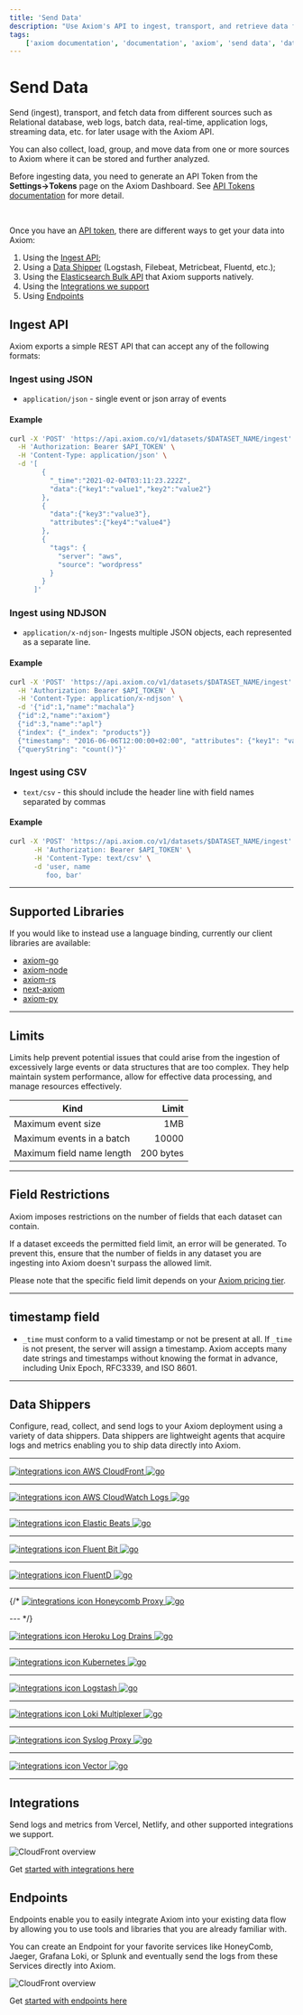 ```yaml
---
title: 'Send Data'
description: "Use Axiom's API to ingest, transport, and retrieve data from different sources such as relational databases, web logs, application logs, and kubernetes."
tags:
    ['axiom documentation', 'documentation', 'axiom', 'send data', 'data shippers', 'integrations', 'elasticsearch', 'endpoints', 'json', 'ndjson', 'csv']
---
```



# Send Data

Send (ingest), transport, and fetch data from different sources such as Relational database, web logs, batch data, real-time, application logs, streaming data, etc. for later usage with the Axiom API.

You can also collect, load, group, and move data from one or more sources to Axiom where it can be stored and further analyzed.

Before ingesting data, you need to generate an API Token from the **Settings->Tokens** page on the Axiom Dashboard. See [API Tokens documentation](/docs/usage/settings#token) for more detail.

<br />

Once you have an [API token](https://axiom.co/docs/reference/settings#api-token), there are different ways to get your data into Axiom:

1. Using the [Ingest API](#ingest-api);
2. Using a [Data Shipper](#data-shippers) (Logstash, Filebeat, Metricbeat, Fluentd, etc.);
3. Using the [Elasticsearch Bulk API](https://axiom.co/docs/send-data/elasticsearch-bulk-api) that Axiom supports natively.
4. Using the [Integrations we support](#integrations)
5. Using [Endpoints](#endpoints)

## Ingest API

Axiom exports a simple REST API that can accept any of the following formats:

### Ingest using JSON

- `application/json` - single event or json array of events

#### Example

```bash
curl -X 'POST' 'https://api.axiom.co/v1/datasets/$DATASET_NAME/ingest' \
  -H 'Authorization: Bearer $API_TOKEN' \
  -H 'Content-Type: application/json' \
  -d '[
        {
          "_time":"2021-02-04T03:11:23.222Z",
          "data":{"key1":"value1","key2":"value2"}
        },
        {
          "data":{"key3":"value3"},
          "attributes":{"key4":"value4"}
        },
        {
          "tags": {
            "server": "aws",
            "source": "wordpress"
          }
        }
      ]'
```

### Ingest using NDJSON

- `application/x-ndjson`- Ingests multiple JSON objects, each represented as a separate line.

#### Example

```bash
curl -X 'POST' 'https://api.axiom.co/v1/datasets/$DATASET_NAME/ingest' \
  -H 'Authorization: Bearer $API_TOKEN' \
  -H 'Content-Type: application/x-ndjson' \
  -d '{"id":1,"name":"machala"}
  {"id":2,"name":"axiom"}
  {"id":3,"name":"apl"}
  {"index": {"_index": "products"}}
  {"timestamp": "2016-06-06T12:00:00+02:00", "attributes": {"key1": "value1","key2": "value2"}}
  {"queryString": "count()"}'
```

### Ingest using CSV

- `text/csv` - this should include the header line with field names separated by commas

#### Example

```bash
curl -X 'POST' 'https://api.axiom.co/v1/datasets/$DATASET_NAME/ingest' \
      -H 'Authorization: Bearer $API_TOKEN' \
      -H 'Content-Type: text/csv' \
      -d 'user, name
         foo, bar'
```

---

## Supported Libraries

If you would like to instead use a language binding, currently our client libraries are available:

- [axiom-go](https://github.com/axiomhq/axiom-go)
- [axiom-node](https://github.com/axiomhq/axiom-node)
- [axiom-rs](https://github.com/axiomhq/axiom-rs)
- [next-axiom](https://github.com/axiomhq/next-axiom)
- [axiom-py](https://github.com/axiomhq/axiom-py)

---

## Limits

Limits help prevent potential issues that could arise from the ingestion of excessively large events or data structures that are too complex. They help maintain system performance, allow for effective data processing, and manage resources effectively.

| Kind                         |    Limit    |
| ---------------------------- |    ----:    |
| Maximum event size           |   1MB       |
| Maximum events in a batch    |   10000     |
| Maximum field name length    |   200 bytes |

---

## Field Restrictions


Axiom imposes restrictions on the number of fields that each dataset can contain. 

If a dataset exceeds the permitted field limit, an error will be generated. To prevent this, ensure that the number of fields in any dataset you are ingesting into Axiom doesn't surpass the allowed limit.

Please note that the specific field limit depends on your [Axiom pricing tier](/pricing).

---

## timestamp field

-  `_time` must conform to a valid timestamp or not be present at all. If `_time` is not present, the server will assign a timestamp. Axiom accepts many date strings and timestamps without knowing the format in advance, including Unix Epoch, RFC3339, and ISO 8601.

---

## Data Shippers

Configure, read, collect, and send logs to your Axiom deployment using a variety of data shippers. Data shippers are lightweight agents that acquire logs and metrics enabling you to ship data directly into Axiom.

---

<a href="/docs/send-data/cloudfront/" title="AWS CloudFront" className="flex justify-between">
  <Image src="/doc-assets/integrate.svg" width={24} height={24} alt="integrations icon" />
  <span>AWS CloudFront</span>
  <Image src="/doc-assets/chevron-right.svg" width={16} height={16} alt="go" />
</a>

---

<a href="/docs/send-data/cloudwatch/" title="AWS CloudWatch Logs" className="flex justify-between">
  <Image src="/doc-assets/integrate.svg" width={24} height={24} alt="integrations icon" />
  <span>AWS CloudWatch Logs</span>
  <Image src="/doc-assets/chevron-right.svg" width={16} height={16} alt="go" />
</a>

---

<a href="/docs/send-data/elastic-beats/" title="Elastic Beats" className="flex justify-between">
  <Image src="/doc-assets/integrate.svg" width={24} height={24} alt="integrations icon" />
  <span>Elastic Beats</span>
  <Image src="/doc-assets/chevron-right.svg" width={16} height={16} alt="go" />
</a>

---

<a href="/docs/send-data/fluent-bit/" title="Fluent Bit" className="flex justify-between">
  <Image src="/doc-assets/integrate.svg" width={24} height={24} alt="integrations icon" />
  <span>Fluent Bit</span>
  <Image src="/doc-assets/chevron-right.svg" width={16} height={16} alt="go" />
</a>

---

<a href="/docs/send-data/fluentd/" title="FluentD" className="flex justify-between">
  <Image src="/doc-assets/integrate.svg" width={24} height={24} alt="integrations icon" />
  <span>FluentD</span>
  <Image src="/doc-assets/chevron-right.svg" width={16} height={16} alt="go" />
</a>

---

{/* <a href="/docs/send-data/axiom-honeycomb-proxy/" title="Honeycomb Proxy" className="flex justify-between">
  <Image src="/doc-assets/integrate.svg" width={24} height={24} alt="integrations icon" />
  <span>Honeycomb Proxy</span>
  <Image src="/doc-assets/chevron-right.svg" width={16} height={16} alt="go" />
</a>

--- */}

<a href="/docs/send-data/heroku-log-drains/" title="Heroku Log Drains" className="flex justify-between">
  <Image src="/doc-assets/integrate.svg" width={24} height={24} alt="integrations icon" />
  <span>Heroku Log Drains</span>
  <Image src="/doc-assets/chevron-right.svg" width={16} height={16} alt="go" />
</a>

---

<a href="/docs/send-data/kubernetes-filebeat/" title="Kubernetes" className="flex justify-between">
  <Image src="/doc-assets/integrate.svg" width={24} height={24} alt="integrations icon" />
  <span>Kubernetes</span>
  <Image src="/doc-assets/chevron-right.svg" width={16} height={16} alt="go" />
</a>

---

<a href="/docs/send-data/logstash/" title="Logstash" className="flex justify-between">
  <Image src="/doc-assets/integrate.svg" width={24} height={24} alt="integrations icon" />
  <span>Logstash</span>
  <Image src="/doc-assets/chevron-right.svg" width={16} height={16} alt="go" />
</a>

---

<a href="/docs/send-data/loki-multiplexer/" title="Loki Multiplexer" className="flex justify-between">
  <Image src="/doc-assets/integrate.svg" width={24} height={24} alt="integrations icon" />
  <span>Loki Multiplexer</span>
  <Image src="/doc-assets/chevron-right.svg" width={16} height={16} alt="go" />
</a>

---

<a href="/docs/send-data/syslog-proxy/" title="Syslog" className="flex justify-between">
  <Image src="/doc-assets/integrate.svg" width={24} height={24} alt="integrations icon" />
  <span>Syslog Proxy</span>
  <Image src="/doc-assets/chevron-right.svg" width={16} height={16} alt="go" />
</a>

---

<a href="/docs/send-data/vector/" title="Vector" className="flex justify-between">
  <Image src="/doc-assets/integrate.svg" width={24} height={24} alt="integrations icon" />
  <span>Vector</span>
  <Image src="/doc-assets/chevron-right.svg" width={16} height={16} alt="go" />
</a>

---

## Integrations 

Send logs and metrics from Vercel, Netlify, and other supported integrations we support. 

![CloudFront overview](/doc-assets/shots/integrations-2.png)

Get [started with integrations here](https://axiom.co/docs/integrations/introduction)


## Endpoints

Endpoints enable you to easily integrate Axiom into your existing data flow by allowing you to use tools and libraries that you are already familiar with.

You can create an Endpoint for your favorite services like HoneyComb, Jaeger, Grafana Loki, or Splunk and eventually send the logs from these Services directly into Axiom.

![CloudFront overview](/doc-assets/shots/endpoints-356.png)

Get [started with endpoints here](https://axiom.co/docs/integrations/introduction)

